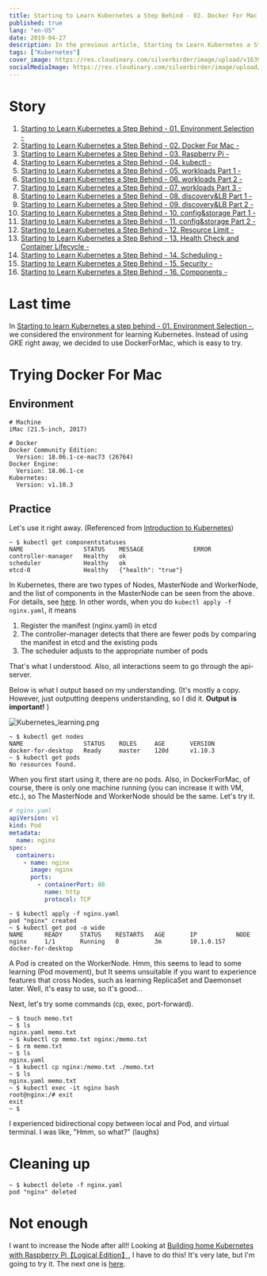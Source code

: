 ```yaml
---
title: Starting to Learn Kubernetes a Step Behind - 02. Docker For Mac -
published: true
lang: "en-US"
date: 2019-04-27
description: In the previous article, Starting to Learn Kubernetes a Step Behind - 01. Environment Selection -, we considered the environment for learning Kubernetes. Instead of using GKE right away, we decided to use DockerForMac, which is easy to try.
tags: ["Kubernetes"]
cover_image: https://res.cloudinary.com/silverbirder/image/upload/v1639816747/silver-birder.github.io/blog/Kubernetes_learning.png
socialMediaImage: https://res.cloudinary.com/silverbirder/image/upload/v1639816747/silver-birder.github.io/blog/Kubernetes_learning.png
---
```



# Story

1. [Starting to Learn Kubernetes a Step Behind - 01. Environment Selection -](../start_the_learning_kubernetes_01/index.mdx)
1. [Starting to Learn Kubernetes a Step Behind - 02. Docker For Mac -](../start_the_learning_kubernetes_02/index.mdx)
1. [Starting to Learn Kubernetes a Step Behind - 03. Raspberry Pi -](../start_the_learning_kubernetes_03/index.mdx)
1. [Starting to Learn Kubernetes a Step Behind - 04. kubectl -](../start_the_learning_kubernetes_04/index.mdx)
1. [Starting to Learn Kubernetes a Step Behind - 05. workloads Part 1 -](../start_the_learning_kubernetes_05/index.mdx)
1. [Starting to Learn Kubernetes a Step Behind - 06. workloads Part 2 -](../start_the_learning_kubernetes_06/index.mdx)
1. [Starting to Learn Kubernetes a Step Behind - 07. workloads Part 3 -](../start_the_learning_kubernetes_07/index.mdx)
1. [Starting to Learn Kubernetes a Step Behind - 08. discovery&LB Part 1 -](../start_the_learning_kubernetes_08/index.mdx)
1. [Starting to Learn Kubernetes a Step Behind - 09. discovery&LB Part 2 -](../start_the_learning_kubernetes_09/index.mdx)
1. [Starting to Learn Kubernetes a Step Behind - 10. config&storage Part 1 -](../start_the_learning_kubernetes_10/index.mdx)
1. [Starting to Learn Kubernetes a Step Behind - 11. config&storage Part 2 -](../start_the_learning_kubernetes_11/index.mdx)
1. [Starting to Learn Kubernetes a Step Behind - 12. Resource Limit -](../start_the_learning_kubernetes_12/index.mdx)
1. [Starting to Learn Kubernetes a Step Behind - 13. Health Check and Container Lifecycle -](../start_the_learning_kubernetes_13/index.mdx)
1. [Starting to Learn Kubernetes a Step Behind - 14. Scheduling -](../start_the_learning_kubernetes_14/index.mdx)
1. [Starting to Learn Kubernetes a Step Behind - 15. Security -](../start_the_learning_kubernetes_15/index.mdx)
1. [Starting to Learn Kubernetes a Step Behind - 16. Components -](../start_the_learning_kubernetes_16/index.mdx)

# Last time

In [Starting to learn Kubernetes a step behind - 01. Environment Selection -](../start_the_learning_kubernetes_01/index.mdx), we considered the environment for learning Kubernetes. Instead of using GKE right away, we decided to use DockerForMac, which is easy to try.

# Trying Docker For Mac

## Environment

```
# Machine
iMac (21.5-inch, 2017)
```

```
# Docker
Docker Community Edition:
  Version: 18.06.1-ce-mac73 (26764)
Docker Engine:
  Version: 18.06.1-ce
Kubernetes:
  Version: v1.10.3
```

## Practice

Let's use it right away. (Referenced from [Introduction to Kubernetes](https://www.oreilly.co.jp/books/9784873118406/))

```shell
~ $ kubectl get componentstatuses
NAME                 STATUS    MESSAGE              ERROR
controller-manager   Healthy   ok
scheduler            Healthy   ok
etcd-0               Healthy   {"health": "true"}
```

In Kubernetes, there are two types of Nodes, MasterNode and WorkerNode, and the list of components in the MasterNode can be seen from the above. For details, see [here](https://qiita.com/tkusumi/items/c2a92cd52bfdb9edd613).
In other words, when you do `kubectl apply -f nginx.yaml`, it means

1. Register the manifest (nginx.yaml) in etcd
1. The controller-manager detects that there are fewer pods by comparing the manifest in etcd and the existing pods
1. The scheduler adjusts to the appropriate number of pods

That's what I understood. Also, all interactions seem to go through the api-server.

Below is what I output based on my understanding.
(It's mostly a copy. However, just outputting deepens understanding, so I did it. **Output is important!** )

<Image
  src="https://res.cloudinary.com/silverbirder/image/upload/v1639816747/silver-birder.github.io/blog/Kubernetes_learning.png"
  width={615}
  height={760}
  layout="constrained"
  alt="Kubernetes_learning.png"
/>

```shell
~ $ kubectl get nodes
NAME                 STATUS    ROLES     AGE       VERSION
docker-for-desktop   Ready     master    120d      v1.10.3
~ $ kubectl get pods
No resources found.
```

When you first start using it, there are no pods.
Also, in DockerForMac, of course, there is only one machine running (you can increase it with VM, etc.), so
The MasterNode and WorkerNode should be the same. Let's try it.

```yaml
# nginx.yaml
apiVersion: v1
kind: Pod
metadata:
  name: nginx
spec:
  containers:
    - name: nginx
      image: nginx
      ports:
        - containerPort: 80
          name: http
          protocol: TCP
```

```shell
~ $ kubectl apply -f nginx.yaml
pod "nginx" created
~ $ kubectl get pod -o wide
NAME      READY     STATUS    RESTARTS   AGE       IP           NODE
nginx     1/1       Running   0          3m        10.1.0.157   docker-for-desktop
```

A Pod is created on the WorkerNode. Hmm, this seems to lead to some learning (Pod movement), but
It seems unsuitable if you want to experience features that cross Nodes, such as learning ReplicaSet and Daemonset later.
Well, it's easy to use, so it's good...

Next, let's try some commands (cp, exec, port-forward).

```shell
~ $ touch memo.txt
~ $ ls
nginx.yaml memo.txt
~ $ kubectl cp memo.txt nginx:/memo.txt
~ $ rm memo.txt
~ $ ls
nginx.yaml
~ $ kubectl cp nginx:/memo.txt ./memo.txt
~ $ ls
nginx.yaml memo.txt
~ $ kubectl exec -it nginx bash
root@nginx:/# exit
exit
~ $
```

I experienced bidirectional copy between local and Pod, and virtual terminal.
I was like, "Hmm, so what?" (laughs)

# Cleaning up

```shell
~ $ kubectl delete -f nginx.yaml
pod "nginx" deleted
```

# Not enough

I want to increase the Node after all!!
Looking at [Building home Kubernetes with Raspberry Pi【Logical Edition】](https://qiita.com/go_vargo/items/29f6d832ea0a289b4778), I have to do this!
It's very late, but I'm going to try it.
The next one is [here](../start_the_learning_kubernetes_03/index.mdx).
